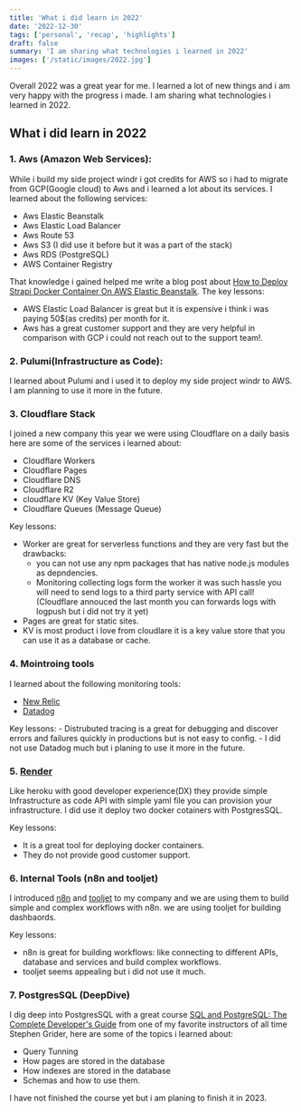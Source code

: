 ```yaml
---
title: 'What i did learn in 2022'
date: '2022-12-30'
tags: ['personal', 'recap', 'highlights']
draft: false
summary: 'I am sharing what technologies i learned in 2022'
images: ['/static/images/2022.jpg']
---
```


Overall 2022 was a great year for me. I learned a lot of new things and i am very happy with the progress i made. I am sharing what technologies i learned in 2022.

## What i did learn in 2022

### 1. Aws (Amazon Web Services):
While i build my side project windr i got credits for AWS so i had to migrate from GCP(Google cloud) to Aws and i learned a lot about its services.
I learned about the following services:
- Aws Elastic Beanstalk
- Aws Elastic Load Balancer
- Aws Route 53
- Aws S3 (I did use it before but it was a part of the stack)
- Aws RDS (PostgreSQL)
- AWS Container Registry

That knowledge i gained helped me write a blog post about [How to Deploy Strapi Docker Container On AWS Elastic Beanstalk](https://strapi.io/blog/how-to-deploy-strapi-docker-container-on-aws-elastic-beanstalk).
The key lessons:
 - AWS Elastic Load Balancer is great but it is expensive i think i was paying 50$(as credits) per month for it.
 - Aws has a great customer support and they are very helpful in comparison with GCP i could not reach out to the support team!.

 ### 2. Pulumi(Infrastructure as Code):
I learned about Pulumi and i used it to deploy my side project windr to AWS. I am planning to use it more in the future.

 ### 3. Cloudflare Stack
 I joined a new company this year we were using Cloudflare on a daily basis here are some of the services i learned about:
- Cloudflare Workers
- Cloudflare Pages
- Cloudflare DNS
- Cloudflare R2 
- cloudflare KV (Key Value Store)
- Cloudflare Queues (Message Queue)

Key lessons:
- Worker are great for serverless functions and they are very fast but the drawbacks:
     - you can not use any npm packages that has native node.js modules as depndencies.
     - Monitoring collecting logs form the worker it was such hassle you will need to send logs to a third party service with API call! (Cloudflare annouced the last month you can forwards logs with logpush but i did not try it yet)
- Pages are great for static sites.
- KV is most product i love from cloudlare it is a key value store that you can use it as a database or cache.


### 4. Mointroing tools
I learned about the following monitoring tools:
- [New Relic](https://newrelic.com/)
- [Datadog](https://www.datadoghq.com/)

Key lessons:
    - Distrubuted tracing is a great for debugging and discover errors and failures quickly in productions but is not easy to config.
    - I did not use Datadog much but i planing to use it more in the future.

### 5. [Render](https://render.com/)
Like heroku with good developer experience(DX) they provide simple Infrastructure as code API with simple yaml file you can provision your infrastructure.
I did use it deploy two docker cotainers with PostgresSQL. 

Key lessons:
- It is a great tool for deploying docker containers.
- They do not provide good customer support.

### 6. Internal Tools (n8n and tooljet)
I introduced [n8n](https://n8n.io) and [tooljet](tooljet.com) to my company and we are using them to build simple and complex workflows with n8n. we are using tooljet for building dashbaords.

Key lessons:
- n8n is great for building workflows: like connecting to different APIs, database and services and build complex workflows.
- tooljet seems appealing but i did not use it much.

### 7. PostgresSQL (DeepDive)
I dig deep into PostgresSQL with a great course [SQL and PostgreSQL: The Complete Developer's Guide](https://www.udemy.com/course/sql-and-postgresql) from one of my favorite instructors of all time Stephen Grider, here are some of the topics i learned about:
- Query Tunning
- How pages are stored in the database
- How indexes are stored in the database
- Schemas and how to use them.

I have not finished the course yet but i am planing to finish it in 2023.